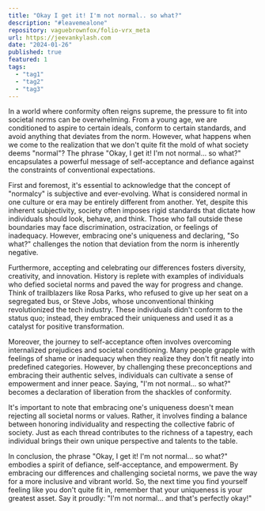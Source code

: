 ```yaml
---
title: "Okay I get it! I'm not normal.. so what?"
description: "#leavemealone"
repository: vaguebrownfox/folio-vrx_meta
url: https://jeevankylash.com
date: "2024-01-26"
published: true
featured: 1
tags:
  - "tag1"
  - "tag2"
  - "tag3"
---
```


In a world where conformity often reigns supreme, the pressure to fit into societal norms can be overwhelming. From a young age, we are conditioned to aspire to certain ideals, conform to certain standards, and avoid anything that deviates from the norm. However, what happens when we come to the realization that we don't quite fit the mold of what society deems "normal"? The phrase "Okay, I get it! I'm not normal... so what?" encapsulates a powerful message of self-acceptance and defiance against the constraints of conventional expectations.

First and foremost, it's essential to acknowledge that the concept of "normalcy" is subjective and ever-evolving. What is considered normal in one culture or era may be entirely different from another. Yet, despite this inherent subjectivity, society often imposes rigid standards that dictate how individuals should look, behave, and think. Those who fall outside these boundaries may face discrimination, ostracization, or feelings of inadequacy. However, embracing one's uniqueness and declaring, "So what?" challenges the notion that deviation from the norm is inherently negative.

Furthermore, accepting and celebrating our differences fosters diversity, creativity, and innovation. History is replete with examples of individuals who defied societal norms and paved the way for progress and change. Think of trailblazers like Rosa Parks, who refused to give up her seat on a segregated bus, or Steve Jobs, whose unconventional thinking revolutionized the tech industry. These individuals didn't conform to the status quo; instead, they embraced their uniqueness and used it as a catalyst for positive transformation.

Moreover, the journey to self-acceptance often involves overcoming internalized prejudices and societal conditioning. Many people grapple with feelings of shame or inadequacy when they realize they don't fit neatly into predefined categories. However, by challenging these preconceptions and embracing their authentic selves, individuals can cultivate a sense of empowerment and inner peace. Saying, "I'm not normal... so what?" becomes a declaration of liberation from the shackles of conformity.

It's important to note that embracing one's uniqueness doesn't mean rejecting all societal norms or values. Rather, it involves finding a balance between honoring individuality and respecting the collective fabric of society. Just as each thread contributes to the richness of a tapestry, each individual brings their own unique perspective and talents to the table.

In conclusion, the phrase "Okay, I get it! I'm not normal... so what?" embodies a spirit of defiance, self-acceptance, and empowerment. By embracing our differences and challenging societal norms, we pave the way for a more inclusive and vibrant world. So, the next time you find yourself feeling like you don't quite fit in, remember that your uniqueness is your greatest asset. Say it proudly: "I'm not normal... and that's perfectly okay!"